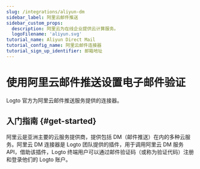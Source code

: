 ```yaml
---
slug: /integrations/aliyun-dm
sidebar_label: 阿里云邮件推送
sidebar_custom_props:
  description: 阿里云为在线企业提供云计算服务。
  logoFilename: 'aliyun.svg'
tutorial_name: Aliyun Direct Mail
tutorial_config_name: 阿里云邮件连接器
tutorial_sign_up_identifier: 邮箱地址
---
```




# 使用阿里云邮件推送设置电子邮件验证

Logto 官方为阿里云邮件推送服务提供的连接器。

<GuideTip />

## 入门指南 \{#get-started}

阿里云是亚洲主要的云服务提供商，提供包括 DM（邮件推送）在内的多种云服务。阿里云 DM 连接器是 Logto 团队提供的插件，用于调用阿里云 DM 服务 API，借助该插件，Logto 终端用户可以通过邮件验证码（或称为验证代码）注册和登录他们的 Logto 账户。

<Integration />
